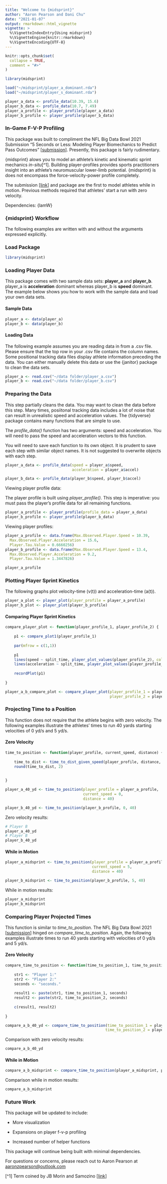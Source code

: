 ---
title: "Welcome to {midsprint}"
author: "Aaron Pearson and Dani Chu"
date: "2021-01-07"
output: rmarkdown::html_vignette
vignette: >
  %\VignetteIndexEntry{Using midsprint}
  %\VignetteEngine{knitr::rmarkdown}
  %\VignetteEncoding{UTF-8}
---

```{r setup, include = FALSE}
knitr::opts_chunk$set(
  collapse = TRUE,
  comment = "#>"
)
```

```{r load data backend, include = F, eval = T, echo = F}
library(midsprint)

load("~/midsprint/player_a_dominant.rda")
load("~/midsprint/player_s_dominant.rda")
```

```{r profile data backen, include = F, eval=T}
player_a_data <- profile_data(10.39, 15.6)
player_b_data <- profile_data(10.7, 7.49)
player_a_profile <- player_profile(player_a_data)
player_b_profile <- player_profile(player_b_data)
```

### In-Game F-V-P Profiling

This package was built to compliment the NFL Big Data Bowl 2021 Submission "5 Seconds or Less: Modeling Player Biomechanics to Predict Pass Outcomes" [[submission](https://www.kaggle.com/haljordan/modeling-player-biomechanics)]. Presently, this package is fairly rudimentary.

{midsprint} alows you to model an athlete's kinetic and kinematic sprint mechanics *in-situ*[\^1]. Building player-profiles provides sports practitioners insight into an athlete's neuromuscular lower-limb potential. {midsprint} is does not encompass the force-velocity-power profile completely.

The submission [[link](https://www.kaggle.com/haljordan/modeling-player-biomechanics)] and package are the first to model athletes while in motion. Previous methods required that athletes' start a run with zero velocity.

Dependencies: {lamW}

### {midsprint} Workflow

The following examples are written with and without the arguments expressed explicitly.

### Load Package

```{r, echo = T}
library(midsprint)
```

### Loading Player Data

This package comes with two sample data sets: **player_a** and **player_b**. player_a is **acceleration** dominant whereas player_b is **speed** dominant. The example below shows you how to work with the sample data and load your own data sets.

#### Sample Data

```{r load sample data, eval = F}
player_a <- data(player_a)
player_b <- data(player_b)
```

#### Loading Data

The following example assumes you are reading data in from a .csv file. Please ensure that the top row in your .csv file contains the column names. Some positional tracking data files display athlete information preceding the data. You can either manually delete this data or use the {janitor} package to clean the data sets.

```{r load data, eval = F}
player_a <- read.csv("~/data folder/player_a.csv")
player_b <- read.csv("~/data folder/player_b.csv")
```

### Preparing the Data

This step partially cleans the data. You may want to clean the data before this step. Many times, posiitonal tracking data includes a lot of noise that can result in unrealistic speed and acceleration values. The {tidyverse} package contains many functions that are simple to use.

The *profile_data()* function has two arguments: speed and acceleration. You will need to pass the speed and acceleration vectors to this function.

You will need to save each function to its own object. It is prudent to save each step with similar object names. It is not suggested to overwrite objects with each step.

```{r prepare data, eval=F, warning=FALSE}
player_a_data <- profile_data(speed = player_a$speed, 
                              acceleration = player_a$accel)

player_b_data <- profile_data(player_b$speed, player_b$accel)
```

Viewing player profile data:

The player profile is built using *player_profile()*. This step is imperative: you must pass the player's profile data for all remaining functions.

```{r player profiling, eval = F}
player_a_profile <- player_profile(profile_data = player_a_data)
player_b_profile <- player_profile(player_b_data)
```

Viewing player profiles:

```{r, include = F}
player_a_profile <- data.frame(Max.Observed.Player.Speed = 10.39,
  Max.Observed.Player.Acceleration = 15.6,
  Player.Tau.Value = 0.6660256)
player_b_profile <- data.frame(Max.Observed.Player.Speed = 13.4,
  Max.Observed.Player.Acceleration = 9.2,
  Player.Tau.Value = 1.3447826)
```

```{r}
player_a_profile
```

### Plotting Player Sprint Kinetics

The following graphs plot velocity-time (v(t)) and acceleration-time (a(t)).

```{r player plots, fig.height=5, fig.width=7, fig.align='center'}
player_a_plot <- player_plot(player_profile = player_a_profile)
player_b_plot <- player_plot(player_b_profile)
```

#### Comparing Player Sprint Kinetics

```{r,include = F}
compare_player_plot <- function(player_profile_1, player_profile_2) {
    
    p1 <- compare_plot1(player_profile_1)
    
    par(mfrow = c(1,1))
    
    p1
    lines(speed ~ split_time, player_plot_values(player_profile_2), col = "red")
    lines(acceleration ~ split_time, player_plot_values(player_profile_2), col = "red")
    
    recordPlot(p1)
    
}
```

```{r comparison plot, fig.width=7, fig.height=5, fig.align='center'}
player_a_b_compare_plot <- compare_player_plot(player_profile_1 = player_a_profile, 
                                               player_profile_2 = player_b_profile)
```

### Projecting Time to a Position

This function does not require that the athlete begins with zero velocity. The following examples illustrate the athletes' times to run 40 yards starting velocities of 0 yd/s and 5 yd/s.

#### Zero Velocity

```{r, include = F}
time_to_position <- function(player_profile, current_speed, distance) {
    
    time_to_dist <- time_to_dist_given_speed(player_profile, distance, current_speed)
    round(time_to_dist, 2)
    
    
}
```

```{r time projection zero}
player_a_40_yd <- time_to_position(player_profile = player_a_profile, 
                                   current_speed = 0, 
                                   distance = 40)

player_b_40_yd <- time_to_position(player_b_profile, 0, 40)
```

Zero velocity results:

```{r, include = T, echo = F}
# Player B
player_a_40_yd
# Player B
player_b_40_yd
```

#### While in Motion

```{r time projection motion}
player_a_midsprint <- time_to_position(player_profile = player_a_profile, 
                                       current_speed = 5, 
                                       distance = 40)

player_b_midsprint <- time_to_position(player_b_profile, 5, 40)
```

While in motion results:

```{r, echo = F}
player_a_midsprint
player_b_midsprint
```

### Comparing Player Projected Times

This function is similar to *time_to_position*. The NFL Big Data Bowl 2021 [[submission](https://www.kaggle.com/haljordan/modeling-player-biomechanics)] hinged on *compare_time_to_position*. Again, the following examples illustrate times to run 40 yards starting with velocities of 0 yd/s and 5 yd/s.

#### Zero Velocity

```{r, include = F}
compare_time_to_position <- function(time_to_position_1, time_to_position_2) {
    
    str1 <- "Player 1:"
    str2 <- "Player 2:"
    seconds <- "seconds."
    
    result1 <- paste(str1, time_to_position_1, seconds)
    result2 <- paste(str2, time_to_position_2, seconds)
    
    c(result1, result2)
    
}
```

```{r compare time projection zero}
compare_a_b_40_yd <- compare_time_to_position(time_to_position_1 = player_a_40_yd, 
                                             time_to_position_2 = player_b_40_yd)
```

Comparison with zero velocity results:

```{r, echo = F}
compare_a_b_40_yd
```

#### While in Motion

```{r compare time projection motion}
compare_a_b_midsprint <- compare_time_to_position(player_a_midsprint, player_b_midsprint)
```

Comparison while in motion results:

```{r, echo = F}
compare_a_b_midsprint
```

### Future Work

This package will be updated to include:

-   More visualization

-   Expansions on player f-v-p profiling

-   Increased number of helper functions

This package will continue being built with minimal dependencies.

For questions or concerns, please reach out to Aaron Pearson at [aaronzpearson\@outlook.com](aaronzpearson@outlook.com)

[\^1] Term coined by JB Morin and Samozino [[link](**research%20gate%20link**)]
